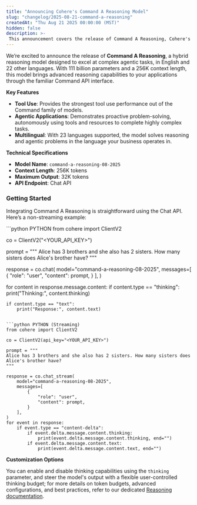 ```yaml
---
title: "Announcing Cohere's Command A Reasoning Model"
slug: "changelog/2025-08-21-command-a-reasoning"
createdAt: "Thu Aug 21 2025 00:00:00 (MST)"
hidden: false
description: >-
 This announcement covers the release of Command A Reasoning, Cohere's first model able to engage in thinking and reasoning.
---
```


We’re excited to announce the release of **Command A Reasoning**, a hybrid reasoning model designed to excel at complex agentic tasks, in English and 22 other languages. With 111 billion parameters and a 256K context length, this model brings advanced reasoning capabilities to your applications through the familiar Command API interface.

**Key Features**  
- **Tool Use**: Provides the strongest tool use performance out of the Command family of models.
- **Agentic Applications**: Demonstrates proactive problem-solving, autonomously using tools and resources to complete highly complex tasks.
- **Multilingual**: With 23 languages supported, the model solves reasoning and agentic problems in the language your business operates in.

**Technical Specifications**  
- **Model Name**: `command-a-reasoning-08-2025`  
- **Context Length**: 256K tokens  
- **Maximum Output**: 32K tokens  
- **API Endpoint**: Chat API  

### Getting Started
Integrating Command A Reasoning is straightforward using the Chat API. Here’s a non-streaming example:  

<CodeBlocks>
```python PYTHON 
from cohere import ClientV2

co = ClientV2("<YOUR_API_KEY>")

prompt = """
Alice has 3 brothers and she also has 2 sisters. How many sisters does Alice's brother have?
"""

response = co.chat(
    model="command-a-reasoning-08-2025",
    messages=[
        {
            "role": "user",
            "content": prompt,
        }
    ],
)

for content in response.message.content:
	if content.type == "thinking":
		print("Thinking:", content.thinking)

	if content.type == "text":
		print("Response:", content.text)
```

```python PYTHON (Streaming) 
from cohere import ClientV2

co = ClientV2(api_key="<YOUR_API_KEY>")        

prompt = """
Alice has 3 brothers and she also has 2 sisters. How many sisters does Alice's brother have?
"""

response = co.chat_stream(
    model="command-a-reasoning-08-2025",
    messages=[
        {
            "role": "user",
            "content": prompt,
        }
    ],
)
for event in response:
    if event.type == "content-delta":
        if event.delta.message.content.thinking:
            print(event.delta.message.content.thinking, end="")
        if event.delta.message.content.text:
            print(event.delta.message.content.text, end="")
```
</CodeBlocks>

**Customization Options**  

You can enable and disable thinking capabilities using the `thinking` parameter, and steer the model's output with a flexible user-controlled thinking budget; for more details on token budgets, advanced configurations, and best practices, refer to our dedicated [Reasoning documentation](/docs/reasoning).  